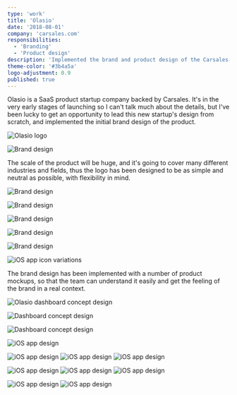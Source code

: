 ```yaml
---
type: 'work'
title: 'Olasio'
date: '2018-08-01'
company: 'carsales.com'
responsibilities:
  - 'Branding'
  - 'Product design'
description: 'Implemented the brand and product design of the Carsales-backed product startup, Olasio.'
theme-color: '#3b4a5a'
logo-adjustment: 0.9
published: true
---
```



Olasio is a SaaS product startup company backed by Carsales. It's in the very early stages of launching so I can't talk much about the details, but I've been lucky to get an opportunity to lead this new startup's design from scratch, and implemented the initial brand design of the product.

<ImageContainer>

![Olasio logo](works-olasio-01.png)

</ImageContainer>

<ImageContainer size='medium' noCaption>

![Brand design](works-olasio-02.png)

</ImageContainer>

The scale of the product will be huge, and it's going to cover many different industries and fields, thus the logo has been designed to be as simple and neutral as possible, with flexibility in mind.

<ImageContainer noCaption>

![Brand design](works-olasio-03.jpg)

</ImageContainer>

<ImageContainer noCaption>

![Brand design](works-olasio-04.jpg)

</ImageContainer>

<ImageContainer noCaption>

![Brand design](works-olasio-05.jpg)

</ImageContainer>

<ImageContainer noCaption>

![Brand design](works-olasio-06.jpg)

</ImageContainer>

<ImageContainer noCaption>

![Brand design](works-olasio-07.jpg)

</ImageContainer>

<ImageContainer>

![iOS app icon variations](works-olasio-08.png)

</ImageContainer>

The brand design has been implemented with a number of product mockups, so that the team can understand it easily and get the feeling of the brand in a real context.

<ImageContainer>

![Olasio dashboard concept design](works-olasio-web-01.png)

</ImageContainer>

<ImageContainer noCaption>

![Dashboard concept design](works-olasio-web-02.png)

</ImageContainer>

<ImageContainer noCaption>

![Dashboard concept design](works-olasio-web-03.png)

</ImageContainer>

<ImageContainer size="small" noShadow noBorder>

![iOS app design](works-olasio-mobile-01.jpg)

</ImageContainer>

<ImageContainer grid={3} noCaption>

![iOS app design](works-olasio-mobile-02.png)
![iOS app design](works-olasio-mobile-03.png)
![iOS app design](works-olasio-mobile-04.png)

</ImageContainer>

<ImageContainer grid={3} noCaption blockCaption="Olasio Verify app concept design">

![iOS app design](works-olasio-mobile-05.png)
![iOS app design](works-olasio-mobile-06.png)
![iOS app design](works-olasio-mobile-07.png)

</ImageContainer>

<ImageContainer grid={2} noCaption blockCaption="iPad app design">

![iOS app design](works-olasio-ipad-01.png)
![iOS app design](works-olasio-ipad-02.png)

</ImageContainer>
